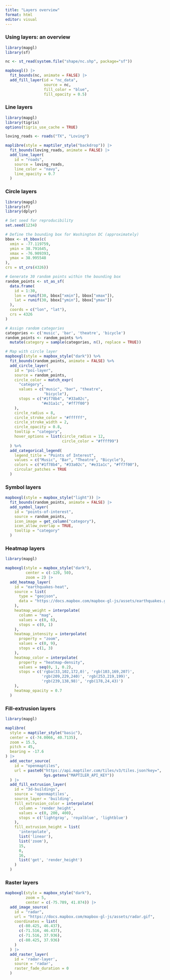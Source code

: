 ```yaml
---
title: "Layers overview"
format: html
editor: visual
---
```


### Using layers: an overview

```r
library(mapgl)
library(sf)

nc <- st_read(system.file("shape/nc.shp", package="sf"))

mapboxgl() |> 
  fit_bounds(nc, animate = FALSE) |> 
  add_fill_layer(id = "nc_data",
                 source = nc,
                 fill_color = "blue",
                 fill_opacity = 0.5)
```

### Line layers

```r
library(mapgl)
library(tigris)
options(tigris_use_cache = TRUE)

loving_roads <- roads("TX", "Loving")

maplibre(style = maptiler_style("backdrop")) |>
  fit_bounds(loving_roads, animate = FALSE) |>
  add_line_layer(
    id = "roads",
    source = loving_roads,
    line_color = "navy",
    line_opacity = 0.7
  )
```

### Circle layers

```r
library(mapgl)
library(sf)
library(dplyr)

# Set seed for reproducibility
set.seed(1234)

# Define the bounding box for Washington DC (approximately)
bbox <- st_bbox(c(
  xmin = -77.119759,
  ymin = 38.791645,
  xmax = -76.909393,
  ymax = 38.995548
),
crs = st_crs(4326))

# Generate 30 random points within the bounding box
random_points <- st_as_sf(
  data.frame(
    id = 1:30,
    lon = runif(30, bbox["xmin"], bbox["xmax"]),
    lat = runif(30, bbox["ymin"], bbox["ymax"])
  ),
  coords = c("lon", "lat"),
  crs = 4326
)

# Assign random categories
categories <- c('music', 'bar', 'theatre', 'bicycle')
random_points <- random_points %>%
  mutate(category = sample(categories, n(), replace = TRUE))

# Map with circle layer
mapboxgl(style = mapbox_style("dark")) %>%
  fit_bounds(random_points, animate = FALSE) %>%
  add_circle_layer(
    id = "poi-layer",
    source = random_points,
    circle_color = match_expr(
      "category",
      values = c("music", "bar", "theatre",
                 "bicycle"),
      stops = c("#1f78b4", "#33a02c",
                "#e31a1c", "#ff7f00")
    ),
    circle_radius = 8,
    circle_stroke_color = "#ffffff",
    circle_stroke_width = 2,
    circle_opacity = 0.8,
    tooltip = "category",
    hover_options = list(circle_radius = 12,
                         circle_color = "#ffff99")
  ) %>%
  add_categorical_legend(
    legend_title = "Points of Interest",
    values = c("Music", "Bar", "Theatre", "Bicycle"),
    colors = c("#1f78b4", "#33a02c", "#e31a1c", "#ff7f00"),
    circular_patches = TRUE
  )
```

### Symbol layers

```r
mapboxgl(style = mapbox_style("light")) |>
  fit_bounds(random_points, animate = FALSE) |>
  add_symbol_layer(
    id = "points-of-interest",
    source = random_points,
    icon_image = get_column("category"),
    icon_allow_overlap = TRUE,
    tooltip = "category"
  )
```

### Heatmap layers

```r
library(mapgl)

mapboxgl(style = mapbox_style("dark"),
         center = c(-120, 50),
         zoom = 2) |>
  add_heatmap_layer(
    id = "earthquakes-heat",
    source = list(
      type = "geojson",
      data = "https://docs.mapbox.com/mapbox-gl-js/assets/earthquakes.geojson"
    ),
    heatmap_weight = interpolate(
      column = "mag",
      values = c(0, 6),
      stops = c(0, 1)
    ),
    heatmap_intensity = interpolate(
      property = "zoom",
      values = c(0, 9),
      stops = c(1, 3)
    ),
    heatmap_color = interpolate(
      property = "heatmap-density",
      values = seq(0, 1, 0.2),
      stops = c('rgba(33,102,172,0)', 'rgb(103,169,207)',
                'rgb(209,229,240)', 'rgb(253,219,199)',
                'rgb(239,138,98)', 'rgb(178,24,43)')
    ),
    heatmap_opacity = 0.7
  )
```

### Fill-extrusion layers

```r
library(mapgl)

maplibre(
  style = maptiler_style("basic"),
  center = c(-74.0066, 40.7135),
  zoom = 15.5,
  pitch = 45,
  bearing = -17.6
) |>
  add_vector_source(
    id = "openmaptiles",
    url = paste0("https://api.maptiler.com/tiles/v3/tiles.json?key=",
                 Sys.getenv("MAPTILER_API_KEY"))
  ) |>
  add_fill_extrusion_layer(
    id = "3d-buildings",
    source = 'openmaptiles',
    source_layer = 'building',
    fill_extrusion_color = interpolate(
      column = 'render_height',
      values = c(0, 200, 400),
      stops = c('lightgray', 'royalblue', 'lightblue')
    ),
    fill_extrusion_height = list(
      'interpolate',
      list('linear'),
      list('zoom'),
      15,
      0,
      16,
      list('get', 'render_height')
    )
  )
```

### Raster layers

```r
mapboxgl(style = mapbox_style("dark"),
         zoom = 5,
         center = c(-75.789, 41.874)) |>
  add_image_source(
    id = "radar",
    url = "https://docs.mapbox.com/mapbox-gl-js/assets/radar.gif",
    coordinates = list(
      c(-80.425, 46.437),
      c(-71.516, 46.437),
      c(-71.516, 37.936),
      c(-80.425, 37.936)
    )
  ) |>
  add_raster_layer(
    id = 'radar-layer',
    source = 'radar',
    raster_fade_duration = 0
  )
```
